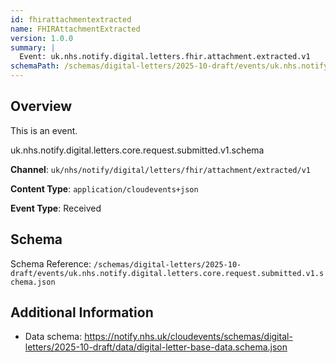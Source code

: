 ```yaml
---
id: fhirattachmentextracted
name: FHIRAttachmentExtracted
version: 1.0.0
summary: |
  Event: uk.nhs.notify.digital.letters.fhir.attachment.extracted.v1
schemaPath: /schemas/digital-letters/2025-10-draft/events/uk.nhs.notify.digital.letters.core.request.submitted.v1.schema.json
---
```


## Overview

This is an event.


uk.nhs.notify.digital.letters.core.request.submitted.v1.schema

**Channel**: `uk/nhs/notify/digital/letters/fhir/attachment/extracted/v1`

**Content Type**: `application/cloudevents+json`

**Event Type**: Received

## Schema

Schema Reference: `/schemas/digital-letters/2025-10-draft/events/uk.nhs.notify.digital.letters.core.request.submitted.v1.schema.json`

<!-- Renders the given schema into the page, as a JSON code block -->
<Schema file="uk.nhs.notify.digital.letters.core.request.submitted.v1.schema.json" />

<!-- Renders the given schema into the page using a nice Schema component -->
<SchemaViewer file="uk.nhs.notify.digital.letters.core.request.submitted.v1.schema.json" />

## Additional Information

- Data schema: https://notify.nhs.uk/cloudevents/schemas/digital-letters/2025-10-draft/data/digital-letter-base-data.schema.json

